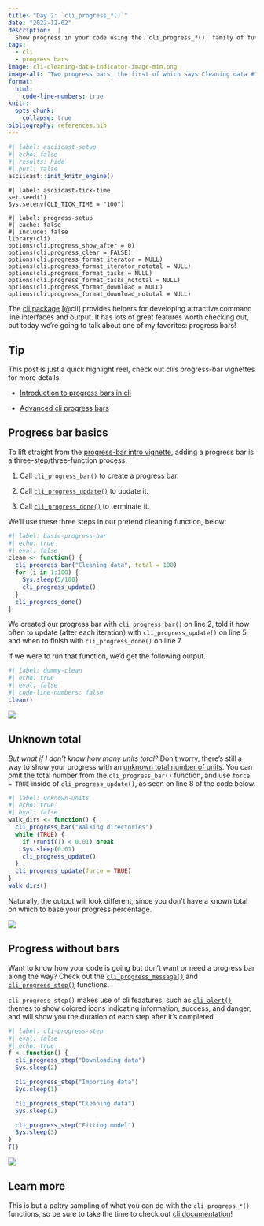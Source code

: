 ```yaml
---
title: "Day 2: `cli_progress_*()`"
date: "2022-12-02"
description:  |
  Show progress in your code using the `cli_progress_*()` family of functions from the cli package.
tags: 
  - cli
  - progress bars
image: cli-cleaning-data-indicator-image-min.png
image-alt: "Two progress bars, the first of which says Cleaning data #1 with a green bar and indicator of 100%, the second says Cleaning data #2 has a partially filled green progress bar and reads 28% followed by an ETA of 2s."
format: 
  html:
    code-line-numbers: true
knitr: 
  opts_chunk: 
    collapse: true
bibliography: references.bib
---
```


```r
#| label: asciicast-setup
#| echo: false
#| results: hide
#| purl: false
asciicast::init_knitr_engine()
```

```asciicast
#| label: asciicast-tick-time
set.seed(1)
Sys.setenv(CLI_TICK_TIME = "100")
```

```asciicast
#| label: progress-setup
#| cache: false
#| include: false
library(cli)
options(cli.progress_show_after = 0)
options(cli.progress_clear = FALSE)
options(cli.progress_format_iterator = NULL)
options(cli.progress_format_iterator_nototal = NULL)
options(cli.progress_format_tasks = NULL)
options(cli.progress_format_tasks_nototal = NULL)
options(cli.progress_format_download = NULL)
options(cli.progress_format_download_nototal = NULL)
```

The [cli package](https://cli.r-lib.org/) [@cli] provides helpers for developing attractive command line interfaces and output. It has lots of great features worth checking out, but today we're going to talk about one of my favorites: progress bars!

::: callout-tip
## Tip

This post is just a quick highlight reel, check out cli's progress-bar vignettes for more details:

-   [Introduction to progress bars in cli](https://cli.r-lib.org/articles/progress.html)

-   [Advanced cli progress bars](https://cli.r-lib.org/articles/progress-advanced.html)
:::

## Progress bar basics

To lift straight from the [progress-bar intro vignette](https://cli.r-lib.org/articles/progress.html), adding a progress bar is a three-step/three-function process:

1.  Call [`cli_progress_bar()`](https://cli.r-lib.org/reference/cli_progress_bar.html) to create a progress bar.

2.  Call [`cli_progress_update()`](https://cli.r-lib.org/reference/cli_progress_bar.html) to update it.

3.  Call [`cli_progress_done()`](https://cli.r-lib.org/reference/cli_progress_bar.html) to terminate it.

We'll use these three steps in our pretend cleaning function, below:

```r
#| label: basic-progress-bar
#| echo: true
#| eval: false
clean <- function() {
  cli_progress_bar("Cleaning data", total = 100)
  for (i in 1:100) {
    Sys.sleep(5/100)
    cli_progress_update()
  }
  cli_progress_done()
}
```

We created our progress bar with `cli_progress_bar()` on line 2, told it how often to update (after each iteration) with `cli_progress_update()` on line 5, and when to finish with `cli_progress_done()` on line 7.

If we were to run that function, we'd get the following output.

```r
#| label: dummy-clean
#| echo: true
#| eval: false
#| code-line-numbers: false
clean()
```

![](cli-classic-example.svg){fig-alt="Progress bar that says \"cleaning data\" with a series of boxes that update along with a percentage and an ETA until done."}

## Unknown total

*But what if I don't know how many units total?* Don't worry, there's still a way to show your progress with an [unknown total number of units](https://cli.r-lib.org/articles/progress.html#unknown-total-number-of-units). You can omit the total number from the `cli_progress_bar()` function, and use `force = TRUE` inside of `cli_progress_update()`, as seen on line 8 of the code below.

```r
#| label: unknown-units
#| echo: true
#| eval: false
walk_dirs <- function() {
  cli_progress_bar("Walking directories")
  while (TRUE) {
    if (runif(1) < 0.01) break
    Sys.sleep(0.01)
    cli_progress_update()
  }
  cli_progress_update(force = TRUE)
}
walk_dirs()
```

Naturally, the output will look different, since you don't have a known total on which to base your progress percentage.

![](cli-unknown-total-example.svg){fig-alt="Command line interface with animated wheel that reads \"Walking directories\" followed by the number done, the number per second, and time elapsed."}

## Progress without bars

Want to know how your code is going but don't want or need a progress bar along the way? Check out the [`cli_progress_message()`](https://cli.r-lib.org/reference/cli_progress_message.html) and [`cli_progress_step()`](https://cli.r-lib.org/reference/cli_progress_step.html) functions.

`cli_progress_step()` makes use of cli feaatures, such as [`cli_alert()`](https://cli.r-lib.org/reference/cli_alert.html) themes to show colored icons indicating information, success, and danger, and will show you the duration of each step after it's completed.

```r
#| label: cli-progress-step
#| eval: false
#| echo: true
f <- function() {
  cli_progress_step("Downloading data")
  Sys.sleep(2)

  cli_progress_step("Importing data")
  Sys.sleep(1)

  cli_progress_step("Cleaning data")
  Sys.sleep(2)

  cli_progress_step("Fitting model")
  Sys.sleep(3)
}
f()
```

![](cli-progress_step_simple-example.svg){fig-alt="Bullets for Downloading data, Importing data, Cleaning data, and Fitting model each of which is preceded by an icon indicating whether or not it is finished and followed by the duration it took when done."}

## Learn more

This is but a paltry sampling of what you can do with the `cli_progress_*()` functions, so be sure to take the time to check out [cli documentation](https://cli.r-lib.org/)!

